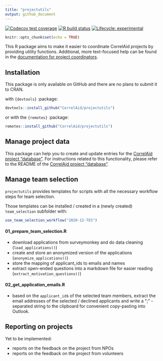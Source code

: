 ```yaml
---
title: "projectutils"
output: github_document
---
```

<!-- badges: start -->
[![Codecov test coverage](https://codecov.io/gh/CorrelAid/projectutils/branch/master/graph/badge.svg)](https://codecov.io/gh/CorrelAid/projectutils?branch=master)
[![R build status](https://github.com/CorrelAid/projectutils/workflows/R-CMD-check/badge.svg)](https://github.com/CorrelAid/projectutils/actions)
[![Lifecycle: experimental](https://img.shields.io/badge/lifecycle-experimental-orange.svg)](https://www.tidyverse.org/lifecycle/#experimental)
<!-- badges: end -->

```r
knitr::opts_chunk$set(echo = TRUE)
```

This R package aims to make it easier to coordinate CorrelAid projects by providing utility functions. 
Additional, more text-focused help can be found in the [documentation for project coordinators](https://docs.correlaid.org/project-manual/project-coordinators).

## Installation
This package is only available on GitHub and there are no plans to submit it to CRAN.

with `{devtools}` :package:
```r
devtools::install_github("CorrelAid/projectutils")
```

or with the `{remotes}` :package: 
```r
remotes::install_github("CorrelAid/projectutils")
```


## Manage project data

This package can help you to create and update entries for the [CorrelAid project "database"](https://github.com/correlaid/projectsdb). For instructions related to this functionality, please refer to the README of the [CorrelAid project "database"](https://github.com/correlaid/projectsdb).

## Manage team selection

`projectutils` provides templates for scripts with all the necessary workflow steps for team selection.

Those templates can be installed / created in a (newly created) `team_selection` subfolder with:

```r
use_team_selection_workflow("2020-12-TES")
```

#### 01_prepare_team_selection.R

- download applications from surveymonkey and do data cleaning (`load_applications()`)
- create and store an anonymized version of the applications (`anonymize_applications()`)
- store the mapping of applicant_ids to emails and names
- extract open-ended questions into a markdown file for easier reading (`extract_motivation_questions()`)


#### 02_get_application_emails.R

- based on the `applicant_id`s of the selected team members, extract the email addresses of the selected / declined applicants and write a ";" - separated string to the clipboard for convenient copy-pasting into Outlook. 

## Reporting on projects

Yet to be implemented:

- reports on the feedback on the project from NPOs
- reports on the feedback on the project from volunteers